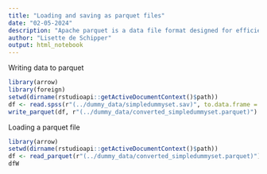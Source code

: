 ```yaml
---
title: "Loading and saving as parquet files"
date: "02-05-2024"
description: "Apache parquet is a data file format designed for efficient data storage and retrieval. Use this to your advantage!"
author: "Lisette de Schipper"
output: html_notebook
---
```


Writing data to parquet
```r
library(arrow)
library(foreign)
setwd(dirname(rstudioapi::getActiveDocumentContext()$path))
df <- read.spss(r"(../dummy_data/simpledummyset.sav)", to.data.frame = TRUE, use.value.labels = FALSE)
write_parquet(df, r"(../dummy_data/converted_simpledummyset.parquet)")
```

Loading a parquet file
```r
library(arrow)
setwd(dirname(rstudioapi::getActiveDocumentContext()$path))
df <- read_parquet(r"(../dummy_data/converted_simpledummyset.parquet)")
dfW
```

